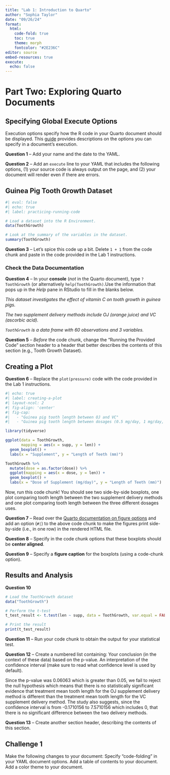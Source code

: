 ```yaml
---
title: "Lab 1: Introduction to Quarto"
author: "Sophia Taylor"
date: "09/26/24"
format: 
  html:
    code-fold: true
    toc: true
    theme: morph
    fontcolor: "#2E236C"
editor: source
embed-resources: true
execute: 
  echo: false
---
```


# Part Two: Exploring Quarto Documents

## Specifying Global Execute Options

Execution options specify how the R code in your Quarto document should be
displayed. This [guide](https://quarto.org/docs/computations/execution-options.html)
provides descriptions on the options you can specify in a document's execution.

**Question 1** -- Add your name and the date to the YAML. 

**Question 2** -- Add an `execute` line to your YAML that includes the following
options, (1) your source code is always output on the page, and (2) your
document will render even if there are errors.

## Guinea Pig Tooth Growth Dataset

```r
#| eval: false
#| echo: true
#| label: practicing-running-code

# Load a dataset into the R Environment.
data(ToothGrowth)

# Look at the summary of the variables in the dataset.
summary(ToothGrowth)
```

**Question 3** -- Let's spice this code up a bit. Delete `1 + 1` from the code
chunk and paste in the code provided in the Lab 1 instructions. 

### Check the Data Documentation

**Question 4** -- In your **console** (*not* in the Quarto document), type
`?ToothGrowth` (or alternatively `help(ToothGrowth)`.Use the information that
pops up in the *Help* pane in RStudio to fill in the blanks below. 

*This dataset investigates the effect of vitamin C on tooth growth in guinea pigs.*

*The two supplement delivery methods include OJ (orange juice) and VC (ascorbic acid).*

*`ToothGrowth` is a data frame with 60 observations and 3 variables.*

**Question 5** -- *Before* the code chunk, change the "Running the Provided
Code" section header to a header that better describes the contents of this
section (e.g., Tooth Growth Dataset).

## Creating a Plot

**Question 6** -- Replace the `plot(pressure)` code with the code provided in the Lab 1 instructions.

```r
#| echo: true
#| label: creating-a-plot
#| layout-ncol: 2
#| fig-align: 'center'
#| fig-cap: 
#|   - "Guinea pig tooth length between OJ and VC"
#|   - "Guinea pig tooth length between dosages (0.5 mg/day, 1 mg/day, 2 mg/day)"

library(tidyverse)

ggplot(data = ToothGrowth, 
       mapping = aes(x = supp, y = len)) +
  geom_boxplot() +
  labs(x = "Supplement", y = "Length of Teeth (mm)")

ToothGrowth %>% 
  mutate(dose = as.factor(dose)) %>% 
  ggplot(mapping = aes(x = dose, y = len)) +
  geom_boxplot() +
  labs(x = "Dose of Supplement (mg/day)", y = "Length of Teeth (mm)")
```

Now, run this code chunk! You should see two side-by-side boxplots, one plot
comparing tooth length between the two supplement delivery methods and one plot
comparing tooth length between the three different dosages uses. 

**Question 7** -- Read over the [Quarto documentation on figure options](https://quarto.org/docs/authoring/figures.html#computations)
and add an option (`#|`) to the above code chunk to make the figures print
side-by-side (i.e., in one row) in the rendered HTML file. 

**Question 8** -- Specify in the code chunk options that these boxplots 
should be **center aligned**.

**Question 9** -- Specify a **figure caption** for the boxplots (using a
code-chunk option).

## Results and Analysis

**Question 10**
```r
# Load the ToothGrowth dataset
data("ToothGrowth")

# Perform the t-test
t_test_result <- t.test(len ~ supp, data = ToothGrowth, var.equal = FALSE, alternative = "two.sided")

# Print the result
print(t_test_result)

```

**Question 11** -- Run your code chunk to obtain the output for your statistical test.

**Question 12** -- Create a numbered list containing: Your conclusion (in the context of these data) based on the p-value. An interpretation of the confidence interval (make sure to read what confidence level is used by default).

Since the p-value was 0.06063 which is greater than 0.05, we fail to reject the null hypothesis which means that there is no statistically significant evidence that treatment mean tooth length for the OJ supplement delivery method is different than the treatment mean tooth length for the VC supplement delivery method. The study also suggests, since the confidence interval is from -0.1710156 to 7.5710156 which includes 0, that there is no significant difference between the two delivery methods.

**Question 13** -- Create another section header, describing the contents of this section.

## Challenge 1

Make the following changes to your document: Specify “code-folding” in your YAML document options. Add a table of contents to your document. Add a color theme to your document.
